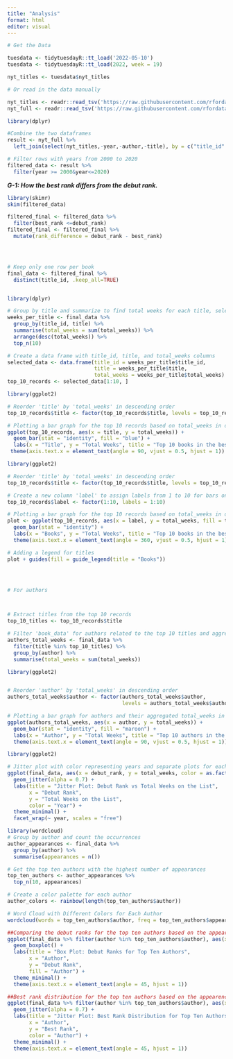 ```yaml
---
title: "Analysis"
format: html
editor: visual
---
```


```r
# Get the Data

tuesdata <- tidytuesdayR::tt_load('2022-05-10')
tuesdata <- tidytuesdayR::tt_load(2022, week = 19)

nyt_titles <- tuesdata$nyt_titles

# Or read in the data manually

nyt_titles <- readr::read_tsv('https://raw.githubusercontent.com/rfordatascience/tidytuesday/master/data/2022/2022-05-10/nyt_titles.tsv')
nyt_full <- readr::read_tsv('https://raw.githubusercontent.com/rfordatascience/tidytuesday/master/data/2022/2022-05-10/nyt_full.tsv')
```

```r
library(dplyr)

#Combine the two dataframes
result <- nyt_full %>%
  left_join(select(nyt_titles,-year,-author,-title), by = c("title_id" = "id"))

# Filter rows with years from 2000 to 2020
filtered_data <- result %>%
  filter(year >= 2000&year<=2020)

```

***G-1: How the best rank differs from the debut rank.***

```r
library(skimr)
skim(filtered_data)

filtered_final <- filtered_data %>%
  filter(best_rank <=debut_rank)
filtered_final <- filtered_final %>%
  mutate(rank_difference = debut_rank - best_rank)

```

```         
```

```         
```

```         
```

```r

# Keep only one row per book
final_data <- filtered_final %>%
  distinct(title_id, .keep_all=TRUE)

```

```         
```

```r
library(dplyr)

# Group by title and summarize to find total weeks for each title, selecting top 10
weeks_per_title <- final_data %>%
  group_by(title_id, title) %>%
  summarise(total_weeks = sum(total_weeks)) %>%
  arrange(desc(total_weeks)) %>%
  top_n(10)

# Create a data frame with title_id, title, and total_weeks columns
selected_data <- data.frame(title_id = weeks_per_title$title_id,
                            title = weeks_per_title$title,
                            total_weeks = weeks_per_title$total_weeks)
top_10_records <- selected_data[1:10, ]


```

```r
library(ggplot2)

# Reorder 'title' by 'total_weeks' in descending order
top_10_records$title <- factor(top_10_records$title, levels = top_10_records$title[order(-top_10_records$total_weeks)])

# Plotting a bar graph for the top 10 records based on total_weeks in descending order
ggplot(top_10_records, aes(x = title, y = total_weeks)) +
  geom_bar(stat = "identity", fill = "blue") +
  labs(x = "Title", y = "Total Weeks", title = "Top 10 books in the bestseller list for the most number of weeks") +
 theme(axis.text.x = element_text(angle = 90, vjust = 0.5, hjust = 1))

```

```r

library(ggplot2)

# Reorder 'title' by 'total_weeks' in descending order
top_10_records$title <- factor(top_10_records$title, levels = top_10_records$title[order(-top_10_records$total_weeks)])

# Create a new column 'label' to assign labels from 1 to 10 for bars on the x-axis
top_10_records$label <- factor(1:10, labels = 1:10)

# Plotting a bar graph for the top 10 records based on total_weeks in descending order
plot <- ggplot(top_10_records, aes(x = label, y = total_weeks, fill = title)) +
  geom_bar(stat = "identity") +
  labs(x = "Books", y = "Total Weeks", title = "Top 10 books in the bestseller list for the most number of weeks") +
  theme(axis.text.x = element_text(angle = 360, vjust = 0.5, hjust = 1))

# Adding a legend for titles
plot + guides(fill = guide_legend(title = "Books"))




```

```r

```

```r
# For authors



# Extract titles from the top 10 records
top_10_titles <- top_10_records$title

# Filter 'book_data' for authors related to the top 10 titles and aggregate total_weeks for each author
authors_total_weeks <- final_data %>%
  filter(title %in% top_10_titles) %>%
  group_by(author) %>%
  summarise(total_weeks = sum(total_weeks))


```

```r
library(ggplot2)


# Reorder 'author' by 'total_weeks' in descending order
authors_total_weeks$author <- factor(authors_total_weeks$author, 
                                     levels = authors_total_weeks$author[order(-authors_total_weeks$total_weeks)])

# Plotting a bar graph for authors and their aggregated total_weeks in descending order
ggplot(authors_total_weeks, aes(x = author, y = total_weeks)) +
  geom_bar(stat = "identity", fill = "maroon") +
  labs(x = "Author", y = "Total Weeks", title = "Top 10 authors in the bestseller list for the most number of weeks") +
  theme(axis.text.x = element_text(angle = 90, vjust = 0.5, hjust = 1))

```

```r

library(ggplot2)

# Jitter plot with color representing years and separate plots for each year
ggplot(final_data, aes(x = debut_rank, y = total_weeks, color = as.factor(year))) +
  geom_jitter(alpha = 0.7) +
  labs(title = "Jitter Plot: Debut Rank vs Total Weeks on the List",
       x = "Debut Rank",
       y = "Total Weeks on the List",
       color = "Year") +
  theme_minimal() +
  facet_wrap(~ year, scales = "free")

```

```r
library(wordcloud)
# Group by author and count the occurrences
author_appearances <- final_data %>%
  group_by(author) %>%
  summarise(appearances = n())

# Get the top ten authors with the highest number of appearances
top_ten_authors <- author_appearances %>%
  top_n(10, appearances)

# Create a color palette for each author
author_colors <- rainbow(length(top_ten_authors$author))

# Word Cloud with Different Colors for Each Author
wordcloud(words = top_ten_authors$author, freq = top_ten_authors$appearances, scale = c(3, 0.5), colors = author_colors)

```

```r
##Comparing the debut ranks for the top ten authors based on the appearences in the list
ggplot(final_data %>% filter(author %in% top_ten_authors$author), aes(x = author, y = debut_rank, fill = author)) +
  geom_boxplot() +
  labs(title = "Box Plot: Debut Ranks for Top Ten Authors",
       x = "Author",
       y = "Debut Rank",
       fill = "Author") +
  theme_minimal() +
  theme(axis.text.x = element_text(angle = 45, hjust = 1))
```

```r
##Best rank distribution for the top ten authors based on the appearences in the list
ggplot(final_data %>% filter(author %in% top_ten_authors$author), aes(x = author, y = best_rank, color = author)) +
  geom_jitter(alpha = 0.7) +
  labs(title = "Jitter Plot: Best Rank Distribution for Top Ten Authors",
       x = "Author",
       y = "Best Rank",
       color = "Author") +
  theme_minimal() +
  theme(axis.text.x = element_text(angle = 45, hjust = 1))

```
